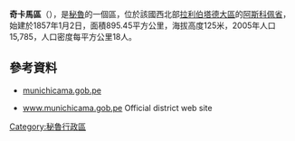 '''奇卡馬區'''（{{lang-es|Distrito de Chicama}}），是[[秘魯|秘魯]]的一個區，位於該國西北部[[拉利伯塔德大區|拉利伯塔德大區]]的[[阿斯科佩省|阿斯科佩省]]，始建於1857年1月2日，面積895.45平方公里，海拔高度125米，2005年人口15,785，人口密度每平方公里18人。

==參考資料==
*[http://www.munichicama.gob.pe munichicama.gob.pe]{{Wayback|url=http://www.munichicama.gob.pe/ |date=20200224231417 }}
* {{es icon}} [http://www.munichicama.gob.pe www.munichicama.gob.pe]{{Wayback|url=http://www.munichicama.gob.pe/ |date=20200224231417 }} Official district web site

{{Peru-geo-stub}}
[[Category:秘魯行政區|Category:秘魯行政區]]